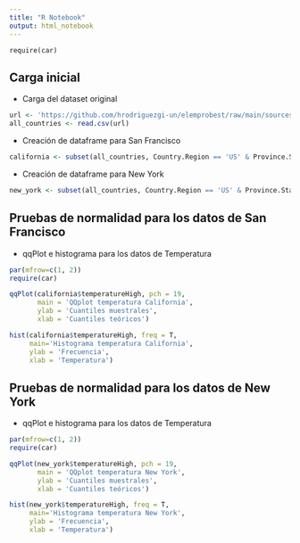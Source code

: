 ```yaml
---
title: "R Notebook"
output: html_notebook
---
```


`require(car)`

## Carga inicial

* Carga del dataset original
```r
url <- 'https://github.com/hrodriguezgi-un/elemprobest/raw/main/sources/daily_weather_2020.csv'
all_countries <- read.csv(url)
```

* Creación de dataframe para San Francisco
```r
california <- subset(all_countries, Country.Region == 'US' & Province.State == 'California')
```

* Creación de dataframe para New York
```r
new_york <- subset(all_countries, Country.Region == 'US' & Province.State == 'New York')
```

## Pruebas de normalidad para los datos de San Francisco
* qqPlot e histograma para los datos de Temperatura
```r
par(mfrow=c(1, 2))
require(car)

qqPlot(california$temperatureHigh, pch = 19,
       main = 'QQplot temperatura California',
       ylab = 'Cuantiles muestrales',
       xlab = 'Cuantiles teóricos')

hist(california$temperatureHigh, freq = T,
     main='Histograma temperatura California',
     ylab = 'Frecuencia',
     xlab = 'Temperatura')
```

## Pruebas de normalidad para los datos de New York
* qqPlot e histograma para los datos de Temperatura
```r
par(mfrow=c(1, 2))
require(car)

qqPlot(new_york$temperatureHigh, pch = 19,
       main = 'QQplot temperatura New York',
       ylab = 'Cuantiles muestrales',
       xlab = 'Cuantiles teóricos')

hist(new_york$temperatureHigh, freq = T,
     main='Histograma temperatura New York',
     ylab = 'Frecuencia',
     xlab = 'Temperatura')
```